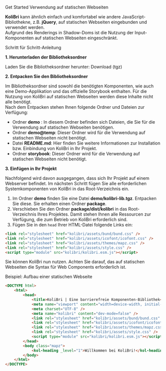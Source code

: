 
<Meta title="Get Started/Statische Webseiten" />

<kol-heading _level="1">Get Started</kol-heading>
<kol-heading _level="2">Verwendung auf statischen Webseiten</kol-heading>

<p>
	<b>KoliBri</b> kann ähnlich einfach und komfortabel wie andere JavaScript-Bibliothekne, z.B. <b>jQuery</b>, auf statischen Webseiten eingebunden und verwendet
	werden.
	<br />
	Aufgrund des Renderings in Shadow-Doms ist die Nutzung der Input-Komponenten auf statischen Webseiten eingeschränkt.
</p>
<kol-heading _level="3">Schritt für Schritt-Anleitung</kol-heading>
<p>
	<b>1. Herunterladen der Bibliotheksordner</b>
</p>
<p>
	Laden Sie die Bibliotheksordner herunter:
	<kol-link _href="kolibri.tgz">Download (tgz)</kol-link>
</p>
<p>
	<b>2. Entpacken Sie den Bibliotheksordner</b>
</p>
<p>
	Im Bibliotheksordner sind sowohl die benötigten Komponenten, wie auch eine Demo-Applikation und das offizielle Storybook enthalten. Für die Nutzung von
	KoliBri auf statischen Webseiten werden diese Inhalte nicht alle benötigt.
	<br />
	Nach dem Entpacken stehen Ihnen folgende Ordner und Dateien zur Verfügung:
</p>
<ul>
	<li>
		Ordner <b>demo</b> : In diesem Ordner befinden sich Dateien, die Sie für die Verwendung auf statischen Webseiten benötigen.
	</li>
	<li>
		Ordner <b>demo@temp</b>: Dieser Ordner wird für die Verwendung auf statischen Webseiten nicht benötigt.
	</li>
	<li>
		Datei <b>README.md</b>: Hier finden Sie weitere Informationen zur Installation bzw. Einbindung von KoliBri in Ihr Projekt.
	</li>
	<li>
		Ordner <b>storybook</b>: Dieser Ordner wird für die Verwendung auf statischen Webseiten nicht benötigt.
	</li>
</ul>
<p>
	<b>3. Einfügen in Ihr Projekt</b>
</p>
<p>
	Nachfolgend wird davon ausgegangen, dass sich Ihr Projekt auf einem Webserver befindet. Im nächsten Schritt fügen Sie alle erforderlichen Systemkomponenten
	von KoliBri in das Root-Verzeichnis ein.
</p>
<p>
	<ol>
		<li>
			Im Ordner <b>demo</b> finden Sie eine Datei <b>demo/kolibri-lib.tgz</b>. Entpacken Sie diese. Sie erhalten einen Ordner <b>package</b>.
		</li>
		<li>
			Verschieben Sie den Ordner <b>package/dist/kolibri</b> in das Root-Verzeichnis Ihres Projektes. Damit stehen Ihnen alle Ressourcen zur Verfügung, die zum
			Betrieb von KoliBri erforderlich sind.
		</li>
		<li>
			Fügen Sie in den <code>head</code> Ihrer HTML-Datei folgende Links ein:
		</li>
	</ol>
</p>

```html
<link rel="stylesheet" href="kolibri/assets/bund/bund.css" />
<link rel="stylesheet" href="kolibri/assets/icofont/icofont.css" />
<link rel="stylesheet" href="kolibri/assets/themes/mapz.css" />
<link rel="stylesheet" href="kolibri/assets/style.css" />
<script type="module" src="kolibri/kolibri.esm.js"></script>
```

<p>Sie können KoliBri nun nutzen. Achten Sie darauf, das auf statischen Webseiten die Syntax für Web Components erforderlich ist.</p>

<kol-heading _level="2">Beispiel: Aufbau einer statischen Webseite</kol-heading>

```html
<DOCTYPE html>
	<html>
		<head>
			<title>KoliBri | Eine barrierefreie Komponenten-Bibliothek</title>
			<meta name="viewport" content="width=device-width, initial-scale=1" />
			<meta charset="UTF-8" />
			<meta name="kolibri" content="dev-mode=false" />
			<link rel="stylesheet" href="kolibri/assets/bund/bund.css" />
			<link rel="stylesheet" href="kolibri/assets/icofont/icofont.css" />
			<link rel="stylesheet" href="kolibri/assets/themes/mapz.css" />
			<link rel="stylesheet" href="kolibri/assets/style.css" />
			<script type="module" src="kolibri/kolibri.esm.js"></script>
		</head>
		<body class="mapz">
			<kol-heading _level="1">Willkommen bei KoliBri!</kol-heading>
		</body>
	</html>
</DOCTYPE>
```
